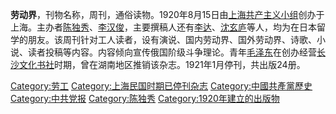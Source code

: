 {{Infobox newspaper
| name                 = 勞動界
| type                 = [[周刊|周刊]]
| owner                = [[上海共產主義小組|上海共產主義小組]]
| founders             = [[陈独秀|陈独秀]]、[[李汉俊|李汉俊]]
| editor               = [[李達|李達]]、[[沈玄庐|沈玄庐]]等
| political            = [[馬克思主義|馬克思主義]]
| foundation           = 1920年8月15日
| ceased publication   = 1921年1月
| publishing_country   = {{CHN-1912}}
| publishing_city      = [[上海|上海]]
| language             = [[中文|中文]]
}}
'''劳动界'''，刊物名称，周刊，通俗读物。1920年8月15日由[[上海共产主义小组|上海共产主义小组]]创办于上海。主办者[[陈独秀|陈独秀]]、[[李汉俊|李汉俊]]，主要撰稿人还有[[李达|李达]]、[[沈玄庐|沈玄庐]]等人，均为在日本留学的朋友。该周刊针对工人读者，设有演说、国内劳动界、国外劳动界、诗歌、小说、读者投稿等内容。内容倾向宣传俄国阶级斗争理论。青年[[毛泽东|毛泽东]]在创办经营[[长沙文化书社|长沙文化书社]]时期，曾在湖南地区推销该杂志。1921年1月停刊，共出版24册。
{{马克思主义在中国的早期传播}}
{{Pub-stub}}
[[Category:劳工|Category:劳工]]
[[Category:上海民国时期已停刊杂志|Category:上海民国时期已停刊杂志]]
[[Category:中國共產黨歷史|Category:中國共產黨歷史]]
[[Category:中共党报|Category:中共党报]]
[[Category:陈独秀|Category:陈独秀]]
[[Category:1920年建立的出版物|Category:1920年建立的出版物]]